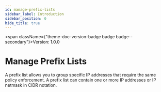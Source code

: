 ```yaml
---
id: manage-prefix-lists
sidebar_label: Introduction
sidebar_position: 0
hide_title: true
---
```



<span className={"theme-doc-version-badge badge badge--secondary"}>Version: 1.0.0</span>

# Manage Prefix Lists



A prefix list allows you to group specific IP addresses that require the same policy enforcement. A prefix list can contain one or more IP addresses or IP netmask in CIDR notation.



      